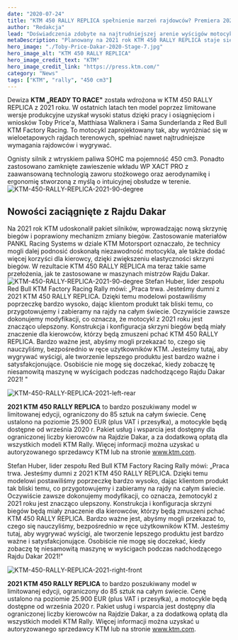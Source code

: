 ```yaml
---
date: "2020-07-24"
title: "KTM 450 RALLY REPLICA spełnienie marzeń rajdowców? Premiera 2021!"
author: "Redakcja"
lead: "Doświadczenia zdobyte na najtrudniejszej arenie wyścigów motocyklowych pomogły wykreować nową wersję wyróżniającego się motocykla rajdowego KTM 450 RALLY REPLICA. Doświadczenia zebrane z pokonanych tysięcy kilometrów i licznych zwycięstw w Rajdzie Dakar i Mistrzostwach Świata w Rajdach Terenowych FIM pozwoliły na określenie kluczowych obszarów do przeprowadzania ulepszeń. Właśnie to sprawia, że planowany na 2021 rok KTM 450 RALLY REPLICA staje się najbardziej pożądaną maszyną rajdową na rynku."
metaDescription: "Planowany na 2021 rok KTM 450 RALLY REPLICA staje się najbardziej pożądaną maszyną rajdową na rynku"
hero_image: "./Toby-Price-Dakar-2020-Stage-7.jpg"
hero_image_alt: "KTM 450 RALLY REPLICA"
hero_image_credit_text: "KTM"
hero_image_credit_link: "https://press.ktm.com/"
category: "News"
tags: ["KTM", "rally", "450 cm3"]
---
```


Dewiza **KTM „READY TO RACE"** została wdrożona w KTM 450 RALLY REPLICA z 2021 roku. W ostatnich latach ten model poprzez limitowane wersje produkcyjne uzyskał wysoki status dzięki pracy i osiągnięciom i wniosków Toby Price'a, Matthiasa Walknera i Sama Sunderlanda z Red Bull KTM Factory Racing. To motocykl zaprojektowany tak, aby wyróżniać się w wieloetapowych rajdach terenowych, spełniać nawet najtrudniejsze wymagania rajdowców i wygrywać.

Ognisty silnik z wtryskiem paliwa SOHC ma pojemność 450 cm3. Ponadto zastosowano zamknięte zawieszenie wkładu WP XACT PRO z zaawansowaną technologią zaworu stożkowego oraz aerodynamikę i ergonomię stworzoną z myślą o intuicyjnej obsłudze w terenie.
![KTM-450-RALLY-REPLICA-2021-90-degree](./Toby-Price-Dakar-2020-Stage-7.jpg)

## Nowości zaciągnięte z Rajdu Dakar
Na 2021 rok KTM udoskonalił pakiet silników, wprowadzając nową skrzynię biegów i poprawiony mechanizm zmiany biegów. Zastosowanie materiałów PANKL Racing Systems w dziale KTM Motorsport oznaczało, że technicy mogli dalej podnosić doskonałą niezawodność motocykla, ale także dodać więcej korzyści dla kierowcy, dzięki zwiększeniu elastyczności skrzyni biegów. W rezultacie KTM 450 RALLY REPLICA ma teraz takie same przełożenia, jak te zastosowane w maszynach mistrzów Rajdu Dakar.
![KTM-450-RALLY-REPLICA-2021-90-degree](./KTM-450-RALLY-REPLICA-2021-90-degree.jpg)
Stefan Huber, lider zespołu Red Bull KTM Factory Racing Rally mówi: „Praca trwa. Jesteśmy dumni z 2021 KTM 450 RALLY REPLICA. Dzięki temu modelowi postawiliśmy poprzeczkę bardzo wysoko, dając klientom produkt tak bliski temu, co przygotowujemy i zabieramy na rajdy na całym świecie. Oczywiście zawsze dokonujemy modyfikacji, co oznacza, że ​motocykl z 2021 roku jest znacząco ulepszony. Konstrukcja i konfiguracja skrzyni biegów będą miały znaczenie dla kierowców, którzy będą zmuszeni pchać KTM 450 RALLY REPLICA. Bardzo ważne jest, abyśmy mogli przekazać to, czego się nauczyliśmy, bezpośrednio w ręce użytkowników KTM. Jesteśmy tutaj, aby wygrywać wyścigi, ale tworzenie lepszego produktu jest bardzo ważne i satysfakcjonujące. Osobiście nie mogę się doczekać, kiedy zobaczę tę niesamowitą maszynę w wyścigach podczas nadchodzącego Rajdu Dakar 2021! "

![KTM-450-RALLY-REPLICA-2021-left-rear](./KTM-450-RALLY-REPLICA-2021-left-rear.jpg)

**2021 KTM 450 RALLY REPLICA** to bardzo poszukiwany model w limitowanej edycji, ograniczony do 85 sztuk na całym świecie. Cenę ustalono na poziomie 25.900 EUR (plus VAT i przesyłka), a motocykle będą dostępne od września 2020 r. Pakiet usług i wsparcia jest dostępny dla ograniczonej liczby kierowców na Rajdzie Dakar, a za dodatkową opłatą dla wszystkich modeli KTM Rally. Więcej informacji można uzyskać u autoryzowanego sprzedawcy KTM lub na stronie www.ktm.com.

Stefan Huber, lider zespołu Red Bull KTM Factory Racing Rally mówi: „Praca trwa. Jesteśmy dumni z 2021 KTM 450 RALLY REPLICA. Dzięki temu modelowi postawiliśmy poprzeczkę bardzo wysoko, dając klientom produkt tak bliski temu, co przygotowujemy i zabieramy na rajdy na całym świecie. Oczywiście zawsze dokonujemy modyfikacji, co oznacza, że ​motocykl z 2021 roku jest znacząco ulepszony. Konstrukcja i konfiguracja skrzyni biegów będą miały znaczenie dla kierowców, którzy będą zmuszeni pchać KTM 450 RALLY REPLICA. Bardzo ważne jest, abyśmy mogli przekazać to, czego się nauczyliśmy, bezpośrednio w ręce użytkowników KTM. Jesteśmy tutaj, aby wygrywać wyścigi, ale tworzenie lepszego produktu jest bardzo ważne i satysfakcjonujące. Osobiście nie mogę się doczekać, kiedy zobaczę tę niesamowitą maszynę w wyścigach podczas nadchodzącego Rajdu Dakar 2021!"

![KTM-450-RALLY-REPLICA-2021-right-front](./KTM-450-RALLY-REPLICA-2021-right-front.jpg)

**2021 KTM 450 RALLY REPLICA** to bardzo poszukiwany model w limitowanej edycji, ograniczony do 85 sztuk na całym świecie. Cenę ustalono na poziomie 25.900 EUR (plus VAT i przesyłka), a motocykle będą dostępne od września 2020 r. Pakiet usług i wsparcia jest dostępny dla ograniczonej liczby kierowców na Rajdzie Dakar, a za dodatkową opłatą dla wszystkich modeli KTM Rally. Więcej informacji można uzyskać u autoryzowanego sprzedawcy KTM lub na stronie <a href="http://www.ktm.com" target="_blank" rel="noopener noreferrer">www.ktm.com</a>.
